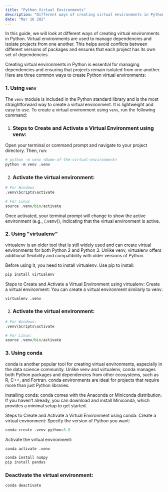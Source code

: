 ```yaml
---
title: "Python Virtual Environments"
description: "Different ways of creating virtual environments in Python."
date: "Mar 16 202"
---
```

In this guide, we will look at different ways of creating virtual environments in Python. Virtual environments are used to manage dependencies and isolate projects from one another. This helps avoid conflicts between different versions of packages and ensures that each project has its own set of dependencies. 

Creating virtual environments in Python is essential for managing dependencies and ensuring that projects remain isolated from one another. Here are three common ways to create Python virtual environments:

### 1. Using `venv`

The `venv` module is included in the Python standard library and is the most straightforward way to create a virtual environment. It is lightweight and easy to use. To create a virtual environment using `venv`, run the following command:

1. <h3>Steps to Create and Activate a Virtual Environment using venv:</h3>

Open your terminal or command prompt and navigate to your project directory. Then, run:

```python
# python -m venv <Name-of-the-virtual-environment>
python -m venv .venv 
```

2. <h3>Activate the virtual environment:</h3>

```python
# For Windows
.venv\Scripts\activate
```

```python
# For Linux
source .venv/bin/activate
```

Once activated, your terminal prompt will change to show the active environment (e.g., (.venv)), indicating that the virtual environment is active.


### 2. Using "virtualenv"

virtualenv is an older tool that is still widely used and can create virtual environments for both Python 2 and Python 3. Unlike venv, virtualenv offers additional flexibility and compatibility with older versions of Python.

Before using it, you need to install virtualenv. Use pip to install:

```python
pip install virtualenv
```

Steps to Create and Activate a Virtual Environment using virtualenv:
Create a virtual environment: You can create a virtual environment similarly to venv:

```python 
virtualenv .venv 
```
2. <h3>Activate the virtual environment:</h3>

```python
# For Windows:
.venv\Scripts\activate
```
```python
# For Linux:
source .venv/bin/activate
```

### 3. Using conda 
conda is another popular tool for creating virtual environments, especially in the data science community. Unlike venv and virtualenv, conda manages both Python packages and dependencies from other ecosystems, such as R, C++, and Fortran. conda environments are ideal for projects that require more than just Python libraries.

Installing conda:
conda comes with the Anaconda or Miniconda distribution. If you haven’t already, you can download and install Miniconda, which provides a minimal setup to get started.

Steps to Create and Activate a Virtual Environment using conda:
Create a virtual environment: Specify the version of Python you want:

```python
conda create .venv python=3.8
```
Activate the virtual environment:

```python
conda activate .venv 
```

```python
conda install numpy
pip install pandas
```
<h3>Deactivate the virtual environment:</h3>

```python
conda deactivate
```